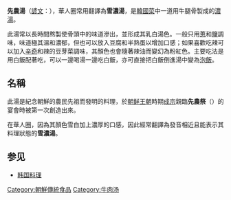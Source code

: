 {{unreferenced|time=2015-07-15T01:34:51+00:00}}
{{Infobox Korean name
| img = Seolleongtang.jpg
|hangul=설렁탕
|hanja={{linktext|先|農|湯}}
|rr=Seolleongtang
|mr=Sŏllŏngt'ang}}
'''先農湯'''（[[諺文|諺文]]：'''{{lang|ko|설렁탕}}'''），華人圈常用翻譯為'''雪濃湯'''，是[[韓國菜|韓國菜]]中一道用牛腿骨製成的[[濃湯|濃湯]]。

此湯常以長時間熬製使骨頭中的味道滲出，並形成其乳白湯色。一般只用[[蔥|蔥]]和[[食盐|鹽]]調味，味道極其溫和濃郁，但也可以放入豆腐和半熟蛋以增加口感；如果喜歡吃辣可以加入[[辛奇|辛奇]]和辣的豆芽菜調味，其顏色也會隨著辣油而變幻為粉紅色。主要吃法是用白飯配著吃，可以一邊喝湯一邊吃白飯，亦可直接把白飯倒進湯中變為[[泡飯|泡飯]]。

== 名稱 ==
此湯是紀念朝鮮的農民先祖而發明的料理，於[[朝鲜王朝|朝鲜王朝]]時期[[朝鮮成宗|成宗]]親臨'''先農祭'''（{{lang|ko|선농제}}）的宴會時被第一次創造出來。

在華人圈，因為其顏色雪白加上濃厚的口感，因此經常翻譯為發音相近且能表示其料理狀態的'''雪濃湯'''。

==参见==
*[[韩国料理|韩国料理]]
{{food-stub}}
[[Category:朝鮮傳統食品|Category:朝鮮傳統食品]]
[[Category:牛肉汤|Category:牛肉汤]]